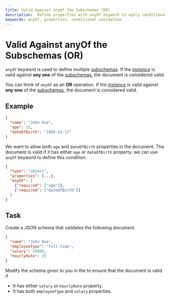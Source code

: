 ```yaml
---
title: Valid Against anyOf the Subschemas (OR)
description:  Define properties with anyOf keyword to apply conditional validation.
keywords: anyOf, properties, conditional validation
---
```


# Valid Against anyOf the Subschemas (OR)

`anyOf` keyword is used to define multiple [subschemas](https://json-schema.org/learn/glossary#subschema). If the [_instance_](https://json-schema.org/learn/glossary#instance) is valid against **any one** of the [subschemas](https://json-schema.org/learn/glossary#subschema), the document is considered valid.

You can think of `anyOf` as an **OR** operation. If the [_instance_](https://json-schema.org/learn/glossary#instance) is valid against **any one** of the [subschemas](https://json-schema.org/learn/glossary#subschema), the document is considered valid.

## Example

```json 
{
  "name": "John Doe",
  "age": 25,
  "dateOfBirth": "1995-12-17"
}
```
We want to allow both `age` and `dateOfBirth` properties in the document. The document is valid if it has either `age` or `dateOfBirth` property. we can use `anyOf` keyword to define this condition. 


```json highlightLineStart={4} highlightLineEnd={7}
{
  "type": "object",
  "properties": {...},
  "anyOf": [
    {"required": ["age"]},
    {"required": ["dateOfBirth"]}
  ]
}
```

## Task 

Create a JSON schema that validates the following document. 

```json
{
  "name": "John Doe",
  "employeeType": "full-time",
  "salary": 50000,
  "hourlyRate": 25
}
```


Modify the schema given to you in the <SideEditorLink/> to ensure that the document is valid if 
- It has either `salary` or `hourlyRate` property.
- It has both `employeeType` and `salary` properties.


